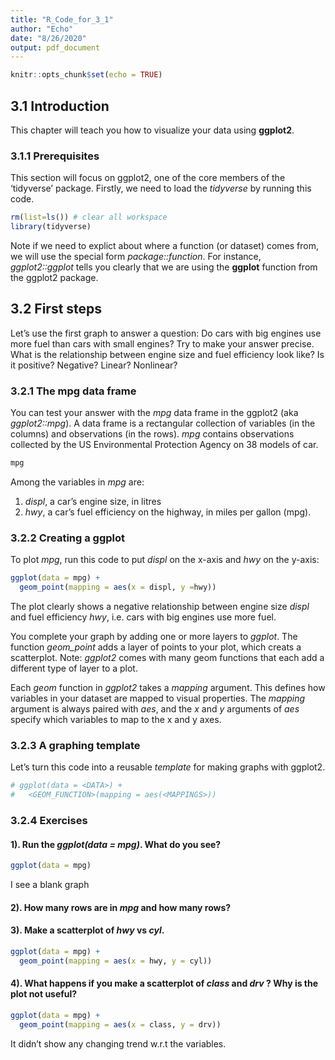 ```yaml
---
title: "R_Code_for_3_1"
author: "Echo"
date: "8/26/2020"
output: pdf_document
---
```


```r
knitr::opts_chunk$set(echo = TRUE)
```

## 3.1 Introduction

This chapter will teach you how to visualize your data using **ggplot2**.

### 3.1.1 Prerequisites

This section will focus on ggplot2, one of the core members of the 'tidyverse' package. Firstly, we need to load the _tidyverse_ by running this code.

```r
rm(list=ls()) # clear all workspace
library(tidyverse)
```

Note if we need to explict about where a function (or dataset)  comes from, we will use the special form *package::function*. For instance, *ggplot2::ggplot* tells you clearly that we are using the **ggplot** function from the ggplot2 package.

## 3.2 First steps

Let's use the first graph to answer a question: Do cars with big engines use more fuel than cars with small engines? Try to make your answer precise. What is the relationship between engine size and fuel efficiency look like? Is it positive? Negative? Linear? Nonlinear?

### 3.2.1 The mpg data frame

You can test your answer with the *mpg* data frame in the ggplot2 (aka *ggplot2::mpg*). A data frame is a rectangular collection of variables (in the columns) and observations (in the rows). *mpg* contains observations collected by the US Environmental Protection Agency on 38 models of car.
```r
mpg
```

Among the variables in *mpg* are:

1. *displ*, a car's engine size, in litres
2. *hwy*, a car's fuel efficiency on the highway, in miles per gallon (mpg). 

### 3.2.2 Creating a ggplot

To plot *mpg*, run this code to put *displ* on the x-axis and *hwy* on the y-axis:
```r
ggplot(data = mpg) + 
  geom_point(mapping = aes(x = displ, y =hwy))
```

The plot clearly shows a negative relationship between engine size *displ* and fuel efficiency *hwy*, i.e. cars with big engines use more fuel.

You complete your graph by adding one or more layers to *ggplot*. The function *geom_point* adds a layer of points to your plot, which creats a scatterplot. Note: *ggplot2* comes with many geom functions that each add a different type of layer to a plot.

Each *geom* function in *ggplot2* takes a *mapping* argument. This defines how variables in your dataset are mapped to visual properties. The *mapping* argument is always paired with *aes*, and the *x* and *y* arguments of *aes* specify which variables to map to the x and y axes.

### 3.2.3 A graphing template

Let's turn this code into a reusable _template_ for making graphs with ggplot2.
```r
# ggplot(data = <DATA>) + 
#   <GEOM_FUNCTION>(mapping = aes(<MAPPINGS>))
```
 
### 3.2.4 Exercises

#### 1). Run the *ggplot(data = mpg)*. What do you see?
```r
ggplot(data = mpg)
```

I see a blank graph

#### 2). How many rows are in *mpg* and how many rows?

#### 3). Make a scatterplot of *hwy* vs *cyl*.
```r
ggplot(data = mpg) +
  geom_point(mapping = aes(x = hwy, y = cyl))
```

#### 4). What happens if you make a scatterplot of *class* and *drv* ? Why is the plot not useful?
```r
ggplot(data = mpg) + 
  geom_point(mapping = aes(x = class, y = drv))
```

It didn't show any changing trend w.r.t the variables.
